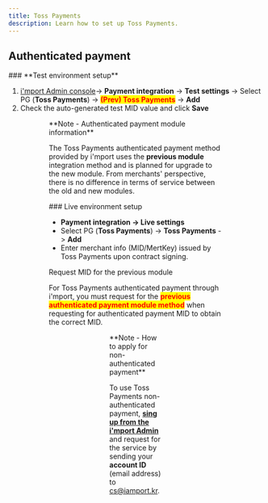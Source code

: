 ```yaml
---
title: Toss Payments
description: Learn how to set up Toss Payments.
---
```





## Authenticated payment

<Tabs>
<Tab title="Test">
### **Test environment setup**

1. [i'mport Admin console](https://admin.iamport.kr)→ **Payment integration** → **Test settings** → Select PG (**Toss Payments**) → <mark style="color:red;">**(Prev) Toss Payments**</mark> -> **Add**
2. Check the auto-generated test MID value and click **Save**

<Figure src="/gitbook-assets/en/image (265).png" caption="Payment integration → Test settings → Select PG (Toss Payments) → (Prev) Toss Payments -> Add" />

<Figure src="/gitbook-assets/en/image (197).png" caption="Check the auto-generated MID value and click Save" />

<Hint style="info">
**Note - Authenticated payment module information**

The Toss Payments authenticated payment method provided by i'mport uses the **previous module** integration method and is planned for upgrade to the new module. From merchants' perspective, there is no difference in terms of service between the old and new modules.

</Hint>

</Tab>

<Tab title="Live">
### Live environment setup

* **Payment integration -> Live settings**
* Select PG (**Toss Payments**) → **Toss Payments** -> **Add**
* Enter merchant info (MID/MertKey) issued by Toss Payments upon contract signing.

<Hint style="danger">
Request MID for the previous module

For Toss Payments authenticated payment through i'mport, you must request for the <mark style="color:red;">**previous authenticated payment module method**</mark> when requesting for authenticated payment MID to obtain the correct MID.

</Hint>

<Figure src="/gitbook-assets/en/image (219).png" caption=" Payment integration -> Live settings" />

<Figure src="/gitbook-assets/en/image (198).png" caption="Select PG (Toss Payments) → Toss Payments -> Add" />

<Figure src="/gitbook-assets/en/image (176).png" caption="Enter merchant info issued by Toss Payments upon contract signing" />

</Tab>
</Tabs>

<Hint style="info">
**Note - How to apply for non-authenticated payment**

To use Toss Payments non-authenticated payment, [**sing up from the i'mport Admin**](https://admin.iamport.kr) and request for the service by sending your **account ID** (email address) to cs@iamport.kr.

</Hint>
